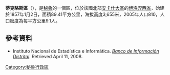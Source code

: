'''蒂克略斯區'''（{{lang-es|Distrito de Ticllos}}），是[[秘魯|秘魯]]的一個區，位於該國北部[[安卡什大區|安卡什大區]]的[[博洛涅西省|博洛涅西省]]，始建於1857年1月2日，面積89.41平方公里，海拔高度3,655米，2005年人口810，人口密度為每平方公里9.1人。

==參考資料==
*{{es icon}} Instituto Nacional de Estadística e Informática. ''[https://web.archive.org/web/20080423164200/http://desa.inei.gob.pe/mapas/bid/ Banco de Información Distrital]''. Retrieved April 11, 2008.

{{coord|10.218|S|77.066|W|type:adm3rd_source:itwiki|display=title}}

{{Peru-geo-stub}}
[[Category:秘魯行政區|Category:秘魯行政區]]